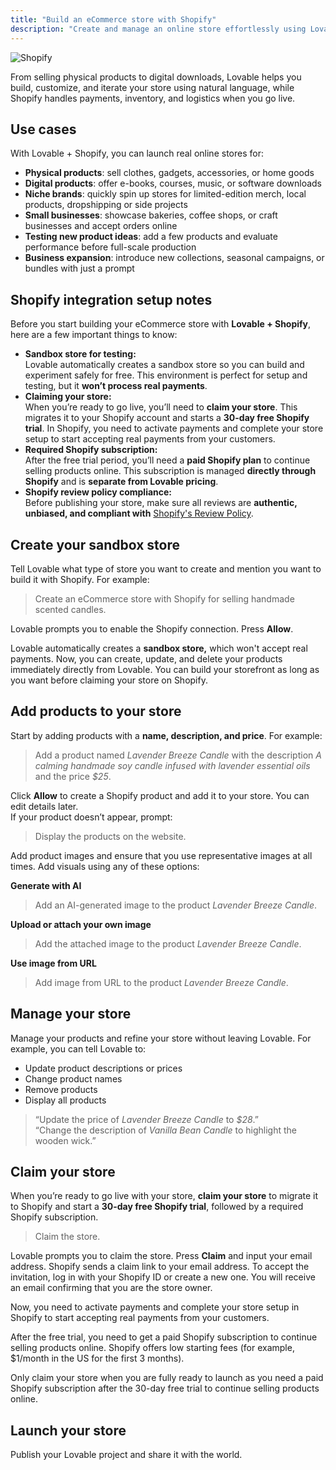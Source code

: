 ```yaml
---
title: "Build an eCommerce store with Shopify"
description: "Create and manage an online store effortlessly using Lovable + Shopify"
---
```


![Shopify](/images/shopify.jpg)

From selling physical products to digital downloads, Lovable helps you build, customize, and iterate your store using natural language, while Shopify handles payments, inventory, and logistics when you go live.

## Use cases

With Lovable + Shopify, you can launch real online stores for:

- **Physical products**: sell clothes, gadgets, accessories, or home goods
- **Digital products**: offer e-books, courses, music, or software downloads
- **Niche brands**: quickly spin up stores for limited-edition merch, local products, dropshipping or side projects
- **Small businesses**: showcase bakeries, coffee shops, or craft businesses and accept orders online
- **Testing new product ideas**: add a few products and evaluate performance before full-scale production
- **Business expansion**: introduce new collections, seasonal campaigns, or bundles with just a prompt

## Shopify integration setup notes

Before you start building your eCommerce store with **Lovable + Shopify**, here are a few important things to know:

- **Sandbox store for testing:**\
  Lovable automatically creates a sandbox store so you can build and experiment safely for free. This environment is perfect for setup and testing, but it **won’t process real payments**.
- **Claiming your store:**\
  When you’re ready to go live, you’ll need to **claim your store**. This migrates it to your Shopify account and starts a **30-day free Shopify trial**. In Shopify, you need to activate payments and complete your store setup to start accepting real payments from your customers.
- **Required Shopify subscription:**\
  After the free trial period, you’ll need a **paid Shopify plan** to continue selling products online. This subscription is managed **directly through Shopify** and is **separate from Lovable pricing**.
- **Shopify review policy compliance:**\
  Before publishing your store, make sure all reviews are **authentic, unbiased, and compliant with** [Shopify's Review Policy](https://help.shopify.com/en/partners/help-support/faq/reviews).

## Create your sandbox store

Tell Lovable what type of store you want to create and mention you want to build it with Shopify. For example:

> Create an eCommerce store with Shopify for selling handmade scented candles.

Lovable prompts you to enable the Shopify connection. Press **Allow**. 

Lovable automatically creates a **sandbox store,** which won't accept real payments. Now, you can create, update, and delete your products immediately directly from Lovable. You can build your storefront as long as you want before claiming your store on Shopify.

## Add products to your store

Start by adding products with a **name, description, and price**. For example:

> Add a product named _Lavender Breeze Candle_ with the description _A calming handmade soy candle infused with lavender essential oils_ and the price _\$25_.

Click **Allow** to create a Shopify product and add it to your store. You can edit details later.\
If your product doesn’t appear, prompt:

> Display the products on the website.

Add product images and ensure that you use representative images at all times. Add visuals using any of these options:

**Generate with AI**

> Add an AI-generated image to the product _Lavender Breeze Candle_.

**Upload or attach your own image**

> Add the attached image to the product _Lavender Breeze Candle_.

**Use image from URL**

> Add image from URL to the product _Lavender Breeze Candle_.

## Manage your store

Manage your products and refine your store without leaving Lovable. For example, you can tell Lovable to:

- Update product descriptions or prices
- Change product names
- Remove products
- Display all products

> “Update the price of _Lavender Breeze Candle_ to _\$28_.”\
> “Change the description of _Vanilla Bean Candle_ to highlight the wooden wick.”

## Claim your store

When you’re ready to go live with your store, **claim your store** to migrate it to Shopify and start a **30-day free Shopify trial**, followed by a required Shopify subscription.

> Claim the store.

Lovable prompts you to claim the store. Press **Claim** and input your email address. Shopify sends a claim link to your email address. To accept the invitation, log in with your Shopify ID or create a new one. You will receive an email confirming that you are the store owner.

Now, you need to activate payments and complete your store setup in Shopify to start accepting real payments from your customers.

After the free trial, you need to get a paid Shopify subscription to continue selling products online. Shopify offers low starting fees (for example, \$1/month in the US for the first 3 months).

<Warning>
  Only claim your store when you are fully ready to launch as you need a paid Shopify subscription  after the 30-day free trial to continue selling products online.
</Warning>

## Launch your store

Publish your Lovable project and share it with the world.
